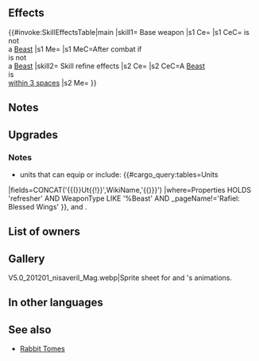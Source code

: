 {{Weapon Infobox
|tagid=SID_寵愛の書
|weaponType=Blue Tome
|weaponName=Tome of Favors
|might=14
|range=2
|effect=If foe does not use beast damage, grants Atk/Res+5 to unit during combat and restores 7 HP to unit after combat.
|cost=400
|exclusive=1
|statModifiers=0,14,0,0,0
|required=-
|userVersion1=Closed
|userVersion2=Open
|userVersion3=Gleam Closed
|userVersion4=Gleam Open
|refinePaths=default
|refineSP=400
|refineMedals=500
|refineDews=200
|effectSkill1=Unit can move to a space adjacent to a beast ally that can equip Sing or Dance.<br>If unit is within 3 spaces of a beast ally that can equip Sing or Dance, grants Atk/Res+5 to unit during combat. 
|iconSkill1=Tome of Favors W.png
|tagidExtraSkill1=愛
|properties=
}}
==Effects==
{{#invoke:SkillEffectsTable|main
|skill1={{SCi|weapon}} Base weapon
|s1 Ce={{Eft|Temporary buffs|Atk/Res|5}}
|s1 CeC={{Tgt|Foe}} is not<br>a {{Cwti|Beast|group=1}} [[Beast]]
|s1 Me={{Eft|Heal|7}}
|s1 MeC=After combat if<br>{{Tgt|Foe}} is not<br>a {{Cwti|Beast|group=1}} [[Beast]]
|skill2={{Si|Tome of Favors|refine=Skill1}} Skill refine effects
|s2 Ce={{Eft|Temporary buffs|Atk/Res|5}}
|s2 CeC=A {{Cwti|Beast|group=1}} [[Beast]]<br>{{Tgt|Ally}} is<br>[[within 3 spaces]]
|s2 Me={{Eft|Warp|[[adjacent]] to<br>{{Cwti|Beast|group=1}} [[Beast]] {{Tgt|Allies}}<br>that can use a<br>{{Uti|Dance}} [[Dance Assist]]}}
}}
==Notes==
{{TermRefersTo|Beast}}
{{Temporary buffs}}
{{After combat healing}}
==Upgrades==
{{Weapon Upgrade List}}
===Notes===
* {{Cwtt|Beast}} units that can equip {{St|Sing}} or {{St|Dance}} include: {{#cargo_query:tables=Units
|fields=CONCAT('{{(}}Ut{{!}}',WikiName,'{{)}}')
|where=Properties HOLDS 'refresher' AND WeaponType LIKE '%Beast' AND _pageName!='Rafiel: Blessed Wings'
}}, and {{Ut|Rafiel: Blessed Wings}}.
{{Warp interaction}}
==List of owners==
{{Skill Hero List}}
==Gallery==
<gallery>
V5.0_201201_nisaveril_Mag.webp|Sprite sheet for {{St|Tome of Storms}} and {{PAGENAME}}'s animations.
</gallery>
==In other languages==
{{OtherLanguages
|japanese=寵愛の書
|german=Buch der Gunst
|spanishEU=Grimorio de favor
|spanishLA=Grimorio de favor
|french=Tome des faveurs
|italian=Tomo del diletto
|chineseTW=寵愛之書
|portuguese=Tomo de favor
}}
==See also==
{{See also skills|cond=Description LIKE '%unit can move to a space%adjacent%' AND Description NOT LIKE '%status%'AND Exclusive='1'}}
* [[Skill families/Weapons#Rabbit|Rabbit Tomes]]
{{Weapons Navbox}}